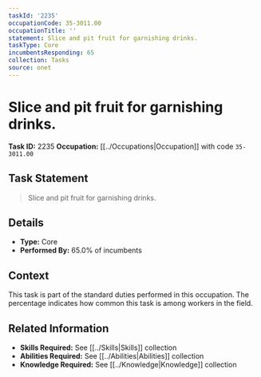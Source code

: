 ```yaml
---
taskId: '2235'
occupationCode: 35-3011.00
occupationTitle: ''
statement: Slice and pit fruit for garnishing drinks.
taskType: Core
incumbentsResponding: 65
collection: Tasks
source: onet
---
```

# Slice and pit fruit for garnishing drinks.

**Task ID:** 2235
**Occupation:** [[../Occupations|Occupation]] with code `35-3011.00`

## Task Statement

> Slice and pit fruit for garnishing drinks.

## Details

- **Type:** Core
- **Performed By:** 65.0% of incumbents

## Context

This task is part of the standard duties performed in this occupation. The percentage indicates how common this task is among workers in the field.

## Related Information

- **Skills Required:** See [[../Skills|Skills]] collection
- **Abilities Required:** See [[../Abilities|Abilities]] collection
- **Knowledge Required:** See [[../Knowledge|Knowledge]] collection
